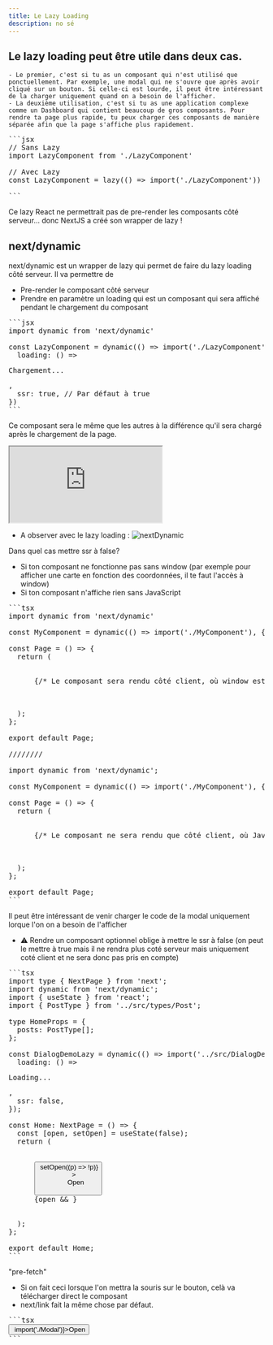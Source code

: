 ```yaml
---
title: Le Lazy Loading
description: no sé
---
```


## Le lazy loading peut être utile dans deux cas.
    - Le premier, c'est si tu as un composant qui n'est utilisé que ponctuellement. Par exemple, une modal qui ne s'ouvre que après avoir cliqué sur un bouton. Si celle-ci est lourde, il peut être intéressant de la charger uniquement quand on a besoin de l'afficher.
    - La deuxième utilisation, c'est si tu as une application complexe comme un Dashboard qui contient beaucoup de gros composants. Pour rendre ta page plus rapide, tu peux charger ces composants de manière séparée afin que la page s'affiche plus rapidement.

<Pre>
```jsx
// Sans Lazy
import LazyComponent from './LazyComponent'

// Avec Lazy
const LazyComponent = lazy(() => import('./LazyComponent'))

```
</Pre>

Ce lazy React ne permettrait pas de pre-render les composants côté serveur... donc NextJS a créé son wrapper de lazy !

## next/dynamic

next/dynamic est un wrapper de lazy qui permet de faire du lazy loading côté serveur. Il va permettre de

- Pre-render le composant côté serveur
- Prendre en paramètre un loading qui est un composant qui sera affiché pendant le chargement du composant

<Pre>
```jsx
import dynamic from 'next/dynamic'

const LazyComponent = dynamic(() => import('./LazyComponent'), {
  loading: () => <p>Chargement...</p>,
  ssr: true, // Par défaut à true
})
```
</Pre>

Ce composant sera le même que les autres à la différence qu'il sera chargé après le chargement de la page.

<iframe src="https://stackblitz.com/edit/nextjs-hzuhdr?embed=1&file=pages%2Findex.tsx" style={{ width: '100%', height: '500px' }}></iframe>

- A observer avec le lazy loading : 
![nextDynamic](/next_dynamic.webp)


Dans quel cas mettre ssr à false?
- Si ton composant ne fonctionne pas sans window (par exemple pour afficher une carte en fonction des coordonnées, il te faut l'accès à window)
- Si ton composant n'affiche rien sans JavaScript

<Pre>
```tsx
import dynamic from 'next/dynamic'

const MyComponent = dynamic(() => import('./MyComponent'), { ssr: false });

const Page = () => {
  return (
    <div>
      {/* Le composant sera rendu côté client, où window est disponible */}
      <MyComponent />
    </div>
  );
};

export default Page;

////////

import dynamic from 'next/dynamic';

const MyComponent = dynamic(() => import('./MyComponent'), { ssr: false });

const Page = () => {
  return (
    <div>
      {/* Le composant ne sera rendu que côté client, où JavaScript est disponible */}
      <MyComponent />
    </div>
  );
};

export default Page;
```
</Pre>

Il peut être intéressant de venir charger le code de la modal uniquement lorque l'on on a besoin de l'afficher
- ⚠️ Rendre un composant optionnel oblige à mettre le ssr à false (on peut le mettre à true mais il ne rendra plus coté serveur mais uniquement coté client et ne sera donc pas pris en compte)

<Pre>
```tsx
import type { NextPage } from 'next';
import dynamic from 'next/dynamic';
import { useState } from 'react';
import { PostType } from '../src/types/Post';

type HomeProps = {
  posts: PostType[];
};

const DialogDemoLazy = dynamic(() => import('../src/DialogDemo'), {
  loading: () => <p>Loading...</p>,
  ssr: false,
});

const Home: NextPage<HomeProps> = () => {
  const [open, setOpen] = useState(false);
  return (
    <div className="flex flex-col items-center gap-4 m-4">
      <button
        className="inline-block rounded bg-indigo-600 px-8 py-3 text-sm font-medium text-white transition hover:scale-110 hover:shadow-xl focus:outline-none focus:ring active:bg-indigo-500"
        onClick={() => setOpen((p) => !p)}
      >
        Open
      </button>
      {open && <DialogDemoLazy open={open} onOpenChange={setOpen} />}
    </div>
  );
};

export default Home;
```
</Pre>

"pre-fetch"
- Si on fait ceci lorsque l'on mettra la souris sur le bouton, celà va télécharger direct le composant
- next/link fait la même chose par défaut.

<Pre>
```tsx
<button onMouseEnter={() => import('./Modal')}>Open</button>
```
</Pre>
